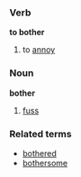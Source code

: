 ===Verb===
'''to bother'''

# to [[annoy]]

===Noun===
'''bother'''

# [[fuss]]

===Related terms===
*[[bothered]]
*[[bothersome]]